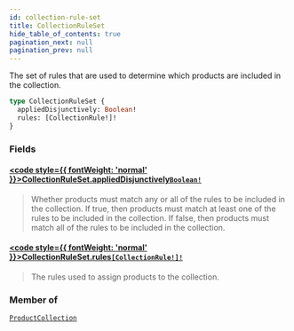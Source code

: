 ```yaml
---
id: collection-rule-set
title: CollectionRuleSet
hide_table_of_contents: true
pagination_next: null
pagination_prev: null
---
```








The set of rules that are used to determine which products are included in the collection.

```graphql
type CollectionRuleSet {
  appliedDisjunctively: Boolean!
  rules: [CollectionRule!]!
}
```


### Fields

#### [<code style={{ fontWeight: 'normal' }}>CollectionRuleSet.<b>appliedDisjunctively</b></code>](#)<Bullet />[`Boolean!`](/scalars/boolean) <Badge class="secondary" text="non-null"/> <Badge class="secondary" text="scalar"/>
> Whether products must match any or all of the rules to be included in the collection.
If true, then products must match at least one of the rules to be included in the collection.
If false, then products must match all of the rules to be included in the collection.
> 

#### [<code style={{ fontWeight: 'normal' }}>CollectionRuleSet.<b>rules</b></code>](#)<Bullet />[`[CollectionRule!]!`](/objects/collection-rule) <Badge class="secondary" text="non-null"/> <Badge class="secondary" text="object"/>
> The rules used to assign products to the collection.
> 



### Member of

[`ProductCollection`](/objects/product-collection)  <Badge class="secondary" text="object"/>



